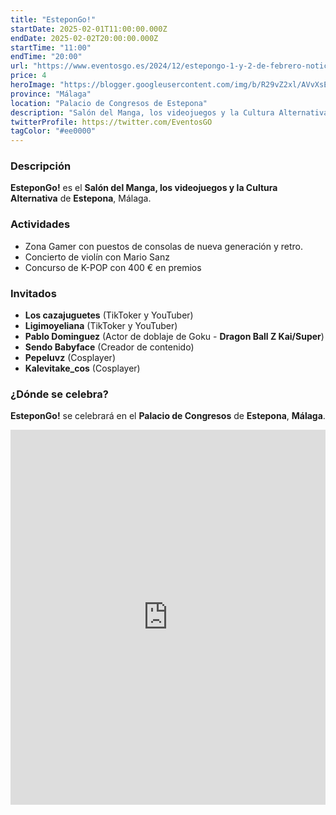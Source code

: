 ```yaml
---
title: "EsteponGo!"
startDate: 2025-02-01T11:00:00.000Z
endDate: 2025-02-02T20:00:00.000Z
startTime: "11:00"
endTime: "20:00"
url: "https://www.eventosgo.es/2024/12/estepongo-1-y-2-de-febrero-noticias.html"
price: 4
heroImage: "https://blogger.googleusercontent.com/img/b/R29vZ2xl/AVvXsEj1qhke_fDdSxdLxiXtepNxcpIZ9AbtosJsk9keRFxIOSLdzCpitEXHF006tW33fBtZ1LZjwwv_47mIzxZYMiVcf8yd42z5p9Tqx3jWXfQ1YEuNZAUIowV9_I3pBBwrXnKzTf4wZ5T5slEmUOjWDKSoVISMAGvpMczN09eXI1gctbwvYF4Q7o6-YRkXpsmk/s4961/poster.jpg"
province: "Málaga"
location: "Palacio de Congresos de Estepona"
description: "Salón del Manga, los videojuegos y la Cultura Alternativa de Estepona"
twitterProfile: https://twitter.com/EventosGO
tagColor: "#ee0000"
---
```


### Descripción

**EsteponGo!** es el **Salón del Manga, los videojuegos y la Cultura Alternativa** de **Estepona**, Málaga.

### Actividades

+ Zona Gamer con puestos de consolas de nueva generación y retro.
+ Concierto de violín con Mario Sanz
+ Concurso de K-POP con 400 € en premios

### Invitados

+ **Los cazajuguetes** (TikToker y YouTuber)
+ **Ligimoyeliana** (TikToker y YouTuber)
+ **Pablo Dominguez** (Actor de doblaje de Goku - **Dragon Ball Z Kai/Super**)
+ **Sendo Babyface** (Creador de contenido)
+ **Pepeluvz** (Cosplayer)
+ **Kalevitake_cos** (Cosplayer)

### ¿Dónde se celebra?

**EsteponGo!** se celebrará en el **Palacio de Congresos** de **Estepona**, **Málaga**.
<iframe src="https://www.google.com/maps/embed?pb=!1m18!1m12!1m3!1d7214.401554166313!2d-5.131142588352794!3d36.43057518833248!2m3!1f0!2f0!3f0!3m2!1i1024!2i768!4f13.1!3m3!1m2!1s0xd0cd41693287ed3%3A0xe16f1296b99d3917!2sPalacio%20de%20Exposiciones%20y%20Congresos%20de%20Estepona!5e1!3m2!1ses!2ses!4v1737571856206!5m2!1ses!2ses" width="100%" height="600" style="border:0;" allowfullscreen="" loading="lazy" referrerpolicy="no-referrer-when-downgrade"></iframe>
